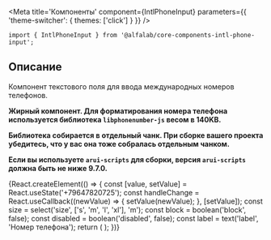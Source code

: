 

<Meta
    title='Компоненты'
    component={IntlPhoneInput}
    parameters={{ 'theme-switcher': { themes: ['click'] } }}
/>

<!-- Docs -->

<ComponentHeader
    name='IntlPhoneInput'
    version={version}
    package='@alfalab/core-components-intl-phone-input'
    stage={1}
/>

```tsx
import { IntlPhoneInput } from '@alfalab/core-components-intl-phone-input';
```

## Описание

Компонент текстового поля для ввода международных номеров телефонов.

**Жирный компонент. Для форматирования номера телефона используется библиотека `libphonenumber-js` весом в 140KB.**

**Библиотека собирается в отдельный чанк. При сборке вашего проекта убедитесь, что у вас она тоже собралась отдельным чанком.**

**Если вы используете `arui-scripts` для сборки, версия `arui-scripts` должна быть не ниже 9.7.0.**

<Story name='IntlPhoneInput'>
    {React.createElement(() => {
            const [value, setValue] = React.useState('+79647820725');
            const handleChange = React.useCallback((newValue) => {
                setValue(newValue);
            }, [setValue]);
            const size = select('size', ['s', 'm', 'l', 'xl'], 'm');
            const block = boolean('block', false);
            const disabled = boolean('disabled', false);
            const label = text('label', 'Номер телефона');
            return (
                <IntlPhoneInput
                    value={value}
                    onChange={handleChange}
                    size={size}
                    block={block}
                    label={label}
                    disabled={disabled}
                    readOnly={boolean('readOnly', false)}
                />
            );
        })}
</Story>

<Props of={IntlPhoneInput} />
